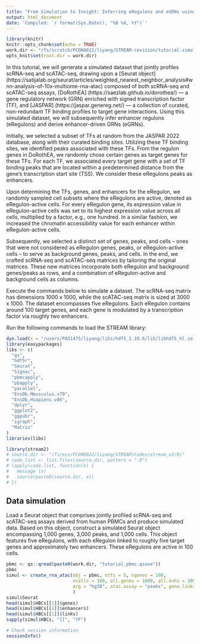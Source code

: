 ```yaml
---
title: "From Simulation to Insight: Inferring eRegulons and eGRNs using STREAM"
output: html_document
date: 'Compiled: `r format(Sys.Date(), "%B %d, %Y")`'
---
```


```r

library(knitr)
knitr::opts_chunk$set(echo = TRUE)
work.dir <- "/fs/scratch/PCON0022/liyang/STREAM-revision/tutorial-simul/"
opts_knit$set(root.dir = work.dir)

```

In this tutorial, we will generate a simulated dataset that jointly profiles scRNA-seq and scATAC-seq, 
drawing upon a [Seurat object] (https://satijalab.org/seurat/articles/weighted_nearest_neighbor_analysis#wnn-analysis-of-10x-multiome-rna-atac) 
composed of both scRNA-seq and scATAC-seq assays, [DoRothEA] (https://saezlab.github.io/dorothea/) — a gene regulatory network (GRN) 
enriched with signed transcription factor (TF), and [JASPAR] (https://jaspar.genereg.net/) — a collection of curated, 
non-redundant TF binding profiles to target gene interactions. Using this simulated dataset, 
we will subsequently infer enhancer regulons (eRegulons) and derive enhancer-driven GRNs (eGRNs).

Initially, we selected a subset of TFs at random from the JASPAR 2022 database, along with their 
curated binding sites. Utilizing these TF binding sites, we identified peaks associated with these TFs. From the regulon 
genes in DoRothEA, we randomly chose certain genes as target genes for these TFs. For each TF, we associated every target 
gene with a set of TF binding peaks that are located within a predetermined distance from the gene's transcription start 
site (TSS). We consider these eRegulons peaks as enhancers.

Upon determining the TFs, genes, and enhancers for the eRegulon, we randomly sampled cell subsets where the eRegulons are active, 
denoted as eRegulon-active cells. For every eRegulon gene, its expression value in eRegulon-active cells was set to its highest 
expression value across all cells, multiplied by a factor, e.g., one hundred. In a similar fashion, we increased the chromatin accessibility value for 
each enhancer within eRegulon-active cells.

Subsequently, we selected a distinct set of genes, peaks, and cells – ones that were not considered as eRegulon genes, peaks, or 
eRegulon-active cells – to serve as background genes, peaks, and cells. In the end, we crafted scRNA-seq and scATAC-seq matrices 
by tailoring the original matrices. These new matrices incorporate both eRegulon and background genes/peaks as rows, and a combination 
of eRegulon-active and background cells as columns.

Execute the commands below to simulate a dataset. The scRNA-seq matrix has dimensions 1000 x 1000, while the scATAC-seq matrix is 
sized at 3000 x 1000. The dataset encompasses five eRegulons. Each eRegulon contains around 100 target genes, and each gene is modulated 
by a transcription factor via roughly two enhancers.

Run the following commands to load the STREAM library:

```r

dyn.load(x = "/users/PAS1475/liyang/libs/hdf5_1.10.6/lib/libhdf5_hl.so.100")
library(easypackages)
libs <- c(
  "qs", 
  "hdf5r",
  "Seurat",
  "Signac", 
  "pbmcapply", 
  "pbapply", 
  "parallel",
  "EnsDb.Mmusculus.v79", 
  "EnsDb.Hsapiens.v86",
  "dplyr", 
  "ggplot2", 
  "ggpubr", 
  "igraph", 
  "Matrix"
)
libraries(libs)

library(stream2)
# source.dir <- "/fs/ess/PCON0022/liyang/STREAM/Codes/stream_v2/R/"
# code.list <- list.files(source.dir, pattern = ".R")
# lapply(code.list, function(x) {
#   message (x)
#   source(paste0(source.dir, x))
# })

```


## Data simulation

Load a Seurat object that comprises jointly profiled scRNA-seq and scATAC-seq assays derived from human PBMCs and produce simulated data. 
Based on this object, construct a simulated Seurat object encompassing 1,000 genes, 3,000 peaks, and 1,000 cells. 
This object features five eRegulons, with each eRegulon linked to roughly five target genes and approximately two enhancers. 
These eRegulons are active in 100 cells.

```r

pbmc <- qs::qread(paste0(work.dir, "tutorial_pbmc.qsave"))
pbmc
simul <- create_rna_atac(obj = pbmc, ntfs = 5, ngenes = 100,
                         ncells = 100, all.genes = 1000, all.enhs = 3000, all.cells = 1000,
                         org = "hg38", atac.assay = "peaks", gene.links = 2
                         )
simul$Seurat
head(simul$HBCs[[1]]$genes)
head(simul$HBCs[[1]]$enhancers)
head(simul$HBCs[[1]]$links)
sapply(simul$HBCs, "[[", "TF")

```


```r

# Check session information
sessionInfo()

```